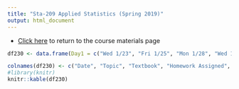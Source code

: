 ```yaml
---
title: "Sta-209 Applied Statistics (Spring 2019)"
output: html_document
---
```


- [Click here](sta209s19.html) to return to the course materials page

```r
df230 <- data.frame(Day1 = c("Wed 1/23", "Fri 1/25", "Mon 1/28", "Wed 1/31", "Fri 2/1", "Mon 2/4", "Wed 2/6", "Fri 2/8", "Mon 2/11", "Wed 2/13", "Fri 2/15", "Mon 2/18", "Wed 2/20", "Fri 2/22", "Mon 2/25", "Wed 2/27", "Fri 3/1", "Mon 3/4", "Wed 3/6", "Fri 3/8", "Mon 3/11", "Wed 3/13", "Fri 3/15", "Spring Break", "Mon 4/1", "Wed 4/3", "Fri 4/5", "Mon 4/8", "Wed 4/10", "Fri 4/12", "Mon 4/15", "Wed 4/17", "Fri 4/19", "Mon 4/22", "Wed 4/24", "Fri 4/26", "Mon 4/29", "Wed 5/1", "Fri 5/3", "Mon 5/6", "Wed 5/8", "Fri 5/10", "Tues 5/14"),  Inclass = c(paste0("[Introduction](s209s19/h1.1.pdf)"), paste0("[Samples and Populations](s209s19/h1.2.pdf)"), "Descriptive Statistics and Graphs", rep(" ", 39), "Final Exam (2:00-5:00PM)"), text = c("1.1", "1.2", "2.1-2.4", rep(" ", 40)), HW_assign = c("Intro Survey", "HW #1: 1.16, 1.23, 1.36, 1.46, 1.47, 1.61, 1.62, 1.63", " ", rep(" ", 40)), HW_due = c(" ", "Intro Survey", " ", " ", "HW #1", rep(" ", 38)))

colnames(df230) <- c("Date", "Topic", "Textbook", "Homework Assigned", "Homework Due")
#library(knitr)
knitr::kable(df230)
```